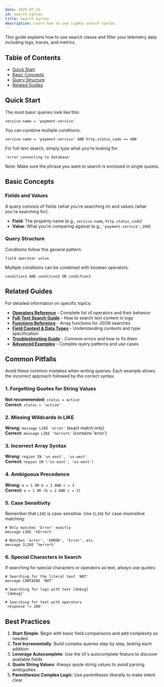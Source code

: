 ```yaml
---
date: 2025-07-31
id: search-syntax
title: Search Syntax
description: Learn how to use SigNoz search syntax.
---
```


This guide explains how to use search clause and filter your telemetry data including logs, traces, and metrics.

## Table of Contents
- [Quick Start](#quick-start)
- [Basic Concepts](#basic-concepts)
- [Query Structure](#query-structure)
- [Related Guides](#related-guides)

## Quick Start

The most basic queries look like this:

```
service.name = 'payment-service'
```

You can combine multiple conditions:

```
service.name = 'payment-service' AND http.status_code >= 400
```

For full-text search, simply type what you're looking for:

```
'error connecting to database'
```

Note: Make sure the phrase you want to search is enclosed in single quotes.

## Basic Concepts

### Fields and Values

A query consists of fields (what you're searching in) and values (what you're searching for):

- **Field**: The property name (e.g., `service.name`, `http.status_code`)
- **Value**: What you're comparing against (e.g., `'payment-service'`, `200`)

### Query Structure

Conditions follow this general pattern:

```
field operator value
```

Multiple conditions can be combined with boolean operators:

```
condition1 AND condition2 OR condition3
```

## Related Guides

For detailed information on specific topics:

- **[Operators Reference](/docs/userguide/operators-reference)** - Complete list of operators and their behavior
- **[Full-Text Search Guide](/docs/userguide/full-text-search)** - How to search text content in logs
- **[Functions Reference](/docs/userguide/functions-reference)** - Array functions for JSON searches
- **[Field Context & Data Types](/docs/userguide/field-context-data-types)** - Understanding contexts and type specification
- **[Troubleshooting Guide](/docs/userguide/search-troubleshooting)** - Common errors and how to fix them
- **[Advanced Examples](/docs/userguide/search-advanced-examples)** - Complex query patterns and use cases

## Common Pitfalls

Avoid these common mistakes when writing queries. Each example shows the incorrect approach followed by the correct syntax.

### 1. Forgetting Quotes for String Values
**Not recommended:** `status = active`  
**Correct:** `status = 'active'`

### 2. Missing Wildcards in LIKE
**Wrong:** `message LIKE 'error'` (exact match only)  
**Correct:** `message LIKE '%error%'` (contains 'error')

### 3. Incorrect Array Syntax
**Wrong:** `region IN 'us-east', 'us-west'`  
**Correct:** `region IN ('us-east', 'us-west')`

### 4. Ambiguous Precedence
**Wrong:** `a = 1 OR b = 2 AND c = 3`  
**Correct:** `a = 1 OR (b = 2 AND c = 3)`

### 5. Case Sensitivity
Remember that `LIKE` is case-sensitive. Use `ILIKE` for case-insensitive matching:
```
# Only matches 'Error' exactly
message LIKE '%Error%'

# Matches 'error', 'ERROR', 'Error', etc.
message ILIKE '%error%'
```

### 6. Special Characters in Search
If searching for special characters or operators as text, always use quotes:
```
# Searching for the literal text 'NOT'
message CONTAINS 'NOT'

# Searching for logs with text [debug]
'[debug]'

# Searching for text with operators
'response != 200'
```

## Best Practices

1. **Start Simple**: Begin with basic field comparisons and add complexity as needed
2. **Test Incrementally**: Build complex queries step by step, testing each addition
3. **Leverage Autocomplete**: Use the UI's autocomplete feature to discover available fields
4. **Quote String Values**: Always quote string values to avoid parsing ambiguities
5. **Parenthesize Complex Logic**: Use parentheses liberally to make intent clear
